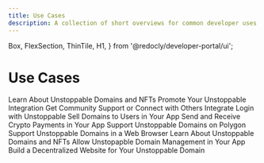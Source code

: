 ```yaml
---
title: Use Cases
description: A collection of short overviews for common developer uses cases for Unstoppable products and services.
---
```


  Box,
  FlexSection,
  ThinTile,
  H1,
} from '@redocly/developer-portal/ui';

<H1>Use Cases</H1>
  <FlexSection justifyContent="space-around" flexWrap="wrap">
    <ThinTile to="unstoppable-nft-domains.md" bgColor="#4d4b99" color="#fff" textAlign="left">
    Learn About Unstoppable Domains and NFTs
    </ThinTile>
    <ThinTile to="promote-ud-integration.md" bgColor="#4d4b99" color="#fff" textAlign="left">
    Promote Your Unstoppable Integration
    </ThinTile>
    <ThinTile to="get-community-support.md" bgColor="#4d4b99" color="#fff" textAlign="left">
    Get Community Support or Connect with Others
    </ThinTile>
    <ThinTile to="integrate-login-auth-server.md" bgColor="#4d4b99" color="#fff" textAlign="left">
    Integrate Login with Unstoppable
    </ThinTile>
    <ThinTile to="sell-domains-users.md" bgColor="#4d4b99" color="#fff" textAlign="left">
    Sell Domains to Users in Your App
    </ThinTile>
    <ThinTile to="send-receive-crypto-app.md" bgColor="#4d4b99" color="#fff" textAlign="left">
    Send and Receive Crypto Payments in Your App
    </ThinTile>
    <ThinTile to="support-polygon.md" bgColor="#4d4b99" color="#fff" textAlign="left">
    Support Unstoppable Domains on Polygon
    </ThinTile>
    <ThinTile to="support-ud-browser.md" bgColor="#4d4b99" color="#fff" textAlign="left">
    Support Unstoppable Domains in a Web Browser
    </ThinTile>
    <ThinTile to="unstoppable-nft-domains.md" bgColor="#4d4b99" color="#fff" textAlign="left">
    Learn About Unstoppable Domains and NFTs
    </ThinTile>
    <ThinTile to="users-manage-domains.md" bgColor="#4d4b99" color="#fff" textAlign="left">
    Allow Unstopapble Domain Management in Your App
    </ThinTile>
    <ThinTile to="build-dwebsite-domain.md" bgColor="#4d4b99" color="#fff" textAlign="left">
    Build a Decentralized Website for Your Unstoppable Domain
    </ThinTile>
  </FlexSection>
